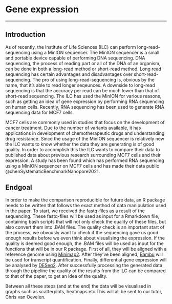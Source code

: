 # Gene expression

----
## Introduction
As of recently, the Institute of Life Sciences (ILC) can perform long-read-sequencing using a MinION sequencer. The MinION sequencer is a small and portable device capable of performing DNA sequencing. DNA sequencing, the process of reading part or all of the DNA of an organism, can be done in both a long-read method or short-read method. Long read sequencing has certain advantages and disadvantages over short-read-sequencing. The pro of using long-read-sequencing is, obvious by the name, that it's able to read longer seqeunces. A downside to long-read sequencing is that the accuracy per read can be much lower than that of short-read sequencing. The ILC has used the MinION for various reasons, such as getting an idea of gene expression by performing RNA sequencing on human cells. Recently, RNA sequencing has been used to generate RNA sequencing data for MCF7 cells. 

MCF7 cells are commonly used in studies that focus on the development of cancer treatment. Due to the number of variants available, it has applications in development of chemotherapeutic drugs and understanding drug resistance. Since the usage of the MinION sequencer is relatively new the ILC wants to know whether the data they are generating is of good quality. In order to accomplish this the ILC wants to compare their data to published data about previous research surrounding MCF7 cells and their expression. A study has been found which has performed RNA sequencing using a MinION sequencer on MCF7 cells and has made their data public @chenSystematicBenchmarkNanopore2021. 

## Endgoal
In order to make the comparison reproducible for future data, an R package needs to be written that follows the exact method of data manipulation used in the paper. To start, we received the fastq-files as a result of the sequencing. These fastq-files will be used as input for a Rmarkdown file, containing bash scripts that will not only check the quality of these files, but also convert them into .BAM files. The quality check is an important start of the process, we obvously want to check if the sequencing gave us good enough results before we even think about visualising the expression. If the quality is deemed good enough, the .BAM files will be used as input for the functions that will be in our R package. First of all, they will be aligned with a reference genome using [Minimap2](https://github.com/lh3/minimap2). After they've been aligned, [Bambu](https://github.com/GoekeLab/bambu) will be used for transcript quantification. Finally, differential gene expression will be analysed by [DESeq2](https://github.com/mikelove/DESeq2). After successfully processing the generated data through the pipeline the quality of the results from the ILC can be compared to that of the paper, to get an idea of the quality.

Between all these steps (and at the end) the data will be visualised in graphs such as scatterplots, heatmaps etc.This will all be sent to our tutor, Chris van Oevelen.

